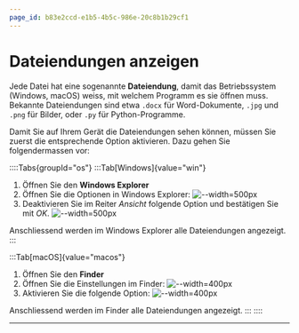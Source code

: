 ```yaml
---
page_id: b83e2ccd-e1b5-4b5c-986e-20c8b1b29cf1
---
```

# Dateiendungen anzeigen
Jede Datei hat eine sogenannte **Dateiendung**, damit das Betriebssystem (Windows, macOS) weiss, mit welchem Programm es sie öffnen muss. Bekannte Dateiendungen sind etwa `.docx` für Word-Dokumente, `.jpg` und `.png` für Bilder, oder `.py` für Python-Programme.

Damit Sie auf Ihrem Gerät die Dateiendungen sehen können, müssen Sie zuerst die entsprechende Option aktivieren. Dazu gehen Sie folgendermassen vor:

::::Tabs{groupId="os"}
:::Tab[Windows]{value="win"}
1. Öffnen Sie den **Windows Explorer**
2. Öffnen Sie die Optionen in Windows Explorer:
   ![--width=500px](img/suffixe-anzeigen/win-optionen.png)
3. Deaktivieren Sie im Reiter _Ansicht_ folgende Option und bestätigen Sie mit _OK_.
   ![--width=500px](img/suffixe-anzeigen/win-option-aktivieren.png)

Anschliessend werden im Windows Explorer alle Dateiendungen angezeigt.
:::

:::Tab[macOS]{value="macos"}
1. Öffnen Sie den **Finder**
2. Öffnen Sie die Einstellungen im Finder:
   ![--width=400px](img/suffixe-anzeigen/mac-einstellungen.png)
3. Aktivieren Sie die folgende Option:
   ![--width=400px](img/suffixe-anzeigen/mac-option-aktivieren.png)

Anschliessend werden im Finder alle Dateiendungen angezeigt.
:::
::::

---
